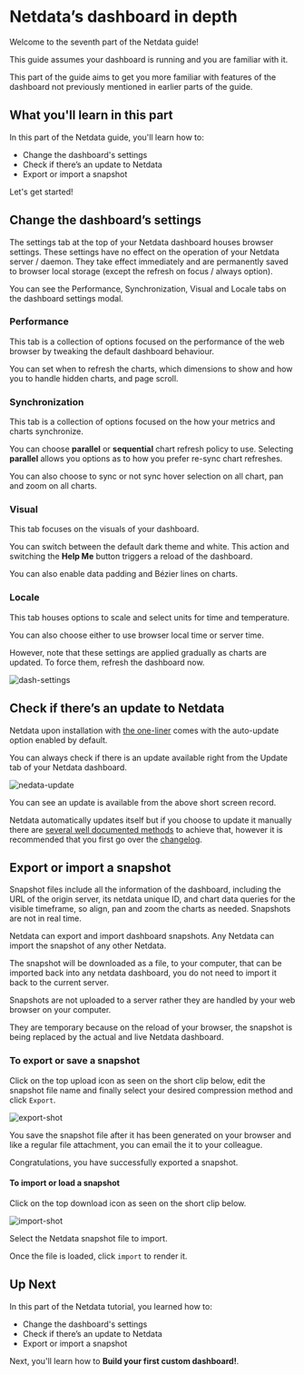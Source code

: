# Netdata’s dashboard in depth

Welcome to the seventh part of the Netdata guide!

This guide assumes your dashboard is running and you are familiar with it. 

This part of the guide aims to get you more familiar with features of the dashboard 
not previously mentioned in earlier parts of the guide.

## What you'll learn in this part

In this part of the Netdata guide, you'll learn how to:

-   Change the dashboard's settings
-   Check if there’s an update to Netdata
-   Export or import a snapshot

Let's get started!

## Change the dashboard’s settings

The settings tab at the top of your Netdata dashboard houses browser settings. 
These settings have no effect on the operation of your Netdata server / daemon. 
They take effect immediately and are permanently saved to browser 
local storage (except the refresh on focus / always option).

You can see the Performance, Synchronization, Visual and Locale tabs on the dashboard settings modal. 

### Performance

This tab is a collection of options focused on the performance of the
 web browser by tweaking the default dashboard behaviour. 

You can set when to refresh the charts, which dimensions to show and how you to handle hidden charts, and page scroll.

### Synchronization

This tab is a collection of options focused on the how your metrics and charts synchronize. 

You can choose **parallel** or **sequential** chart refresh policy to use. 
Selecting **parallel** allows you options as to how you prefer re-sync chart refreshes.

You can also choose to sync or not sync hover selection on all chart, pan and zoom on all charts.

### Visual

This tab focuses on the visuals of your dashboard.

You can switch between the default dark theme and white. 
This action and switching the **Help Me** button triggers a reload of the dashboard.

You can also enable data padding and Bézier lines on charts.

### Locale

This tab houses options to scale and select units for time and temperature.

You can also choose either to use browser local time or server time. 

However, note that these settings are applied gradually as charts are updated. 
To force them, refresh the dashboard now. 

![dash-settings](https://user-images.githubusercontent.com/12263278/64901553-967f3880-d692-11e9-95ac-dd485d36535c.gif)

## Check if there’s an update to Netdata

Netdata upon installation with [the one-liner](https://docs.netdata.cloud/packaging/installer/#one-line-installation) 
comes with the auto-update option enabled by default.

You can always check if there is an update available right from the Update tab of your Netdata dashboard.

![nedata-update](https://user-images.githubusercontent.com/12263278/64876743-be957a00-d647-11e9-83dd-2f0a8df572cb.gif)

You can see an update is available from the above short screen record.

Netdata automatically updates itself but if you choose to update it manually 
there are [several well documented methods]() to achieve that, 
however it is recommended that you first go over the [changelog](https://docs.netdata.cloud/changelog/).

## Export or import a snapshot

Snapshot files include all the information of the dashboard, including the URL of the origin server, 
its netdata unique ID, and chart data queries for the visible timeframe,
so align, pan and zoom the charts as needed. 
Snapshots are not in real time. 

Netdata can export and import dashboard snapshots. Any Netdata can import the snapshot of any other Netdata. 

The snapshot will be downloaded as a file, to your computer, that can be imported back into any netdata dashboard, 
you do not need to import it back to the current server.

Snapshots are not uploaded to a server rather they are handled by your web browser on your computer.

They are temporary because on the reload of your browser, the snapshot is being replaced by the actual 
and live Netdata dashboard.

### To export or save a snapshot

 Click on the top upload icon as seen on the short clip below, edit the snapshot file name and 
 finally select your desired compression method and click `Export`.

 ![export-shot](https://user-images.githubusercontent.com/12263278/64901454-48b60080-d691-11e9-9c14-1539bc841735.gif)

 You save the snapshot file after it has been generated on your browser and like a regular file attachment, 
 you can email the it to your colleague.

 Congratulations, you have successfully exported a snapshot.

 #### To import or load a snapshot

 Click on the top download icon as seen on the short clip below. 

![import-shot](https://user-images.githubusercontent.com/12263278/64901503-ee696f80-d691-11e9-9678-8d0e2a162402.gif)

 Select the Netdata snapshot file to import. 

 Once the file is loaded, click `import` to render it.

 ## Up Next

In this part of the Netdata tutorial, you learned how to:

-   Change the dashboard's settings
-   Check if there’s an update to Netdata
-   Export or import a snapshot

Next, you'll learn how to **Build your first custom dashboard!**.
